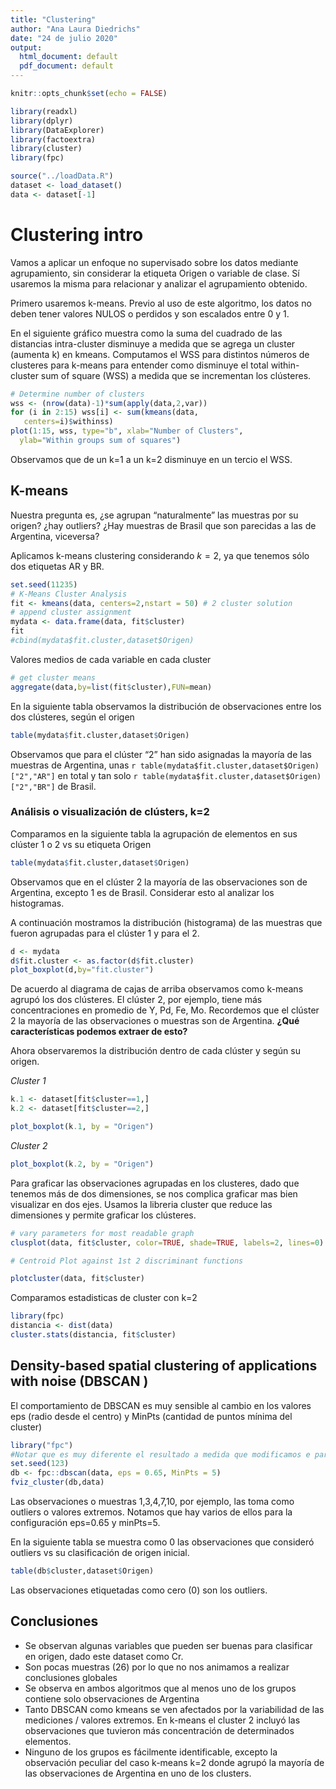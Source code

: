 ```yaml
---
title: "Clustering"
author: "Ana Laura Diedrichs"
date: "24 de julio 2020"
output:
  html_document: default
  pdf_document: default
---
```


```r
knitr::opts_chunk$set(echo = FALSE)
```

```r
library(readxl)
library(dplyr)
library(DataExplorer)
library(factoextra)
library(cluster)
library(fpc)

```


```r

source("../loadData.R")
dataset <- load_dataset()
data <- dataset[-1]

```
# Clustering intro

Vamos a aplicar un enfoque no supervisado sobre los datos mediante agrupamiento, sin considerar la etiqueta Origen o variable de clase. Sí usaremos la misma para relacionar y analizar el agrupamiento obtenido.


Primero usaremos k-means. Previo al uso de este algoritmo, los datos no deben tener valores NULOS o perdidos y son escalados entre 0 y 1.

En el siguiente gráfico muestra como la suma del cuadrado de las distancias intra-cluster disminuye a medida que se agrega un cluster (aumenta k) en kmeans. Computamos el WSS para distintos números de clusteres para k-means para entender como disminuye el total within-cluster sum of square (WSS) a medida que se incrementan los clústeres.

```r
# Determine number of clusters
wss <- (nrow(data)-1)*sum(apply(data,2,var))
for (i in 2:15) wss[i] <- sum(kmeans(data, 
   centers=i)$withinss)
plot(1:15, wss, type="b", xlab="Number of Clusters",
  ylab="Within groups sum of squares")
```

Observamos que de un k=1 a un k=2 disminuye en un tercio el WSS. 

## K-means

Nuestra pregunta es, ¿se agrupan "naturalmente" las muestras por su origen? ¿hay outliers? ¿Hay muestras de Brasil que son parecidas a las de Argentina, viceversa?

Aplicamos k-means clustering considerando $k=2$, ya que tenemos sólo dos etiquetas AR y BR. 

```r
set.seed(11235)
# K-Means Cluster Analysis
fit <- kmeans(data, centers=2,nstart = 50) # 2 cluster solution
# append cluster assignment
mydata <- data.frame(data, fit$cluster)
fit
#cbind(mydata$fit.cluster,dataset$Origen)
```

Valores medios de cada variable en cada cluster

```r
# get cluster means 
aggregate(data,by=list(fit$cluster),FUN=mean)

```

En la siguiente tabla observamos la distribución de observaciones entre los dos clústeres, según el origen
```r
table(mydata$fit.cluster,dataset$Origen)
```

Observamos que para el clúster "2" han sido asignadas la mayoría de las muestras de Argentina, unas `r table(mydata$fit.cluster,dataset$Origen)["2","AR"]` en total y tan solo `r table(mydata$fit.cluster,dataset$Origen)["2","BR"]` de Brasil.


### Análisis o visualización de clústers, k=2

Comparamos en la siguiente tabla la agrupación de elementos en sus clúster 1 o 2 vs su etiqueta Origen

```r
table(mydata$fit.cluster,dataset$Origen)
```

Observamos que en el clúster 2 la mayoría de las observaciones son de Argentina, excepto 1 es de Brasil. Considerar esto al analizar los histogramas.

A continuación mostramos la distribución (histograma) de las muestras que fueron agrupadas para el clúster 1 y para el 2.

```r
d <- mydata
d$fit.cluster <- as.factor(d$fit.cluster)
plot_boxplot(d,by="fit.cluster")
```

De acuerdo al diagrama de cajas de arriba observamos como k-means agrupó los dos clústeres. El clúster 2, por ejemplo, tiene más concentraciones en promedio de Y, Pd, Fe, Mo. Recordemos que el clúster 2 la mayoría de las observaciones o muestras son de Argentina. **¿Qué características podemos extraer de esto?**

Ahora observaremos la distribución dentro de cada clúster y según su origen.


*Cluster 1*

```r
k.1 <- dataset[fit$cluster==1,]
k.2 <- dataset[fit$cluster==2,]
```

```r
plot_boxplot(k.1, by = "Origen")
```

*Cluster 2*

```r
plot_boxplot(k.2, by = "Origen")
```

Para graficar las observaciones agrupadas en los clusteres, dado que tenemos más de dos dimensiones, se nos complica graficar mas bien visualizar en dos ejes. Usamos la libreria cluster que reduce las dimensiones y permite graficar los clústeres.

```r

# vary parameters for most readable graph
clusplot(data, fit$cluster, color=TRUE, shade=TRUE, labels=2, lines=0)

# Centroid Plot against 1st 2 discriminant functions

plotcluster(data, fit$cluster)
```





Comparamos estadisticas de cluster con k=2

```r
library(fpc)
distancia <- dist(data)
cluster.stats(distancia, fit$cluster)
```


## Density-based spatial clustering of applications with noise (DBSCAN ) 

El comportamiento de DBSCAN es muy sensible al cambio en los valores eps (radio desde el centro) y MinPts (cantidad de puntos mínima del cluster)

```r
library("fpc")
#Notar que es muy diferente el resultado a medida que modificamos e parametro eps y MinPts.
set.seed(123)
db <- fpc::dbscan(data, eps = 0.65, MinPts = 5)
fviz_cluster(db,data)


```
Las observaciones o muestras 1,3,4,7,10, por ejemplo, las toma como outliers o valores extremos. Notamos que hay varios de ellos para la configuración eps=0.65 y minPts=5. 

En la siguiente tabla se muestra como 0 las observaciones que consideró outliers vs su clasificación de origen inicial.

```r
table(db$cluster,dataset$Origen)
```

Las observaciones etiquetadas como cero (0) son los outliers.


## Conclusiones

* Se observan algunas variables que pueden ser buenas para clasificar en origen, dado este dataset como Cr.
* Son pocas muestras (26) por lo que no nos animamos a realizar conclusiones globales
* Se observa en ambos algoritmos que al menos uno de los grupos contiene solo observaciones de Argentina
* Tanto DBSCAN como kmeans se ven afectados por la variabilidad de las mediciones / valores extremos. En k-means el cluster 2 incluyó las observaciones que tuvieron más concentración de determinados elementos.
* Ninguno de los grupos es fácilmente identificable, excepto la observación peculiar del caso k-means k=2 donde agrupó la mayoría de las observaciones de Argentina en uno de los clusters.

